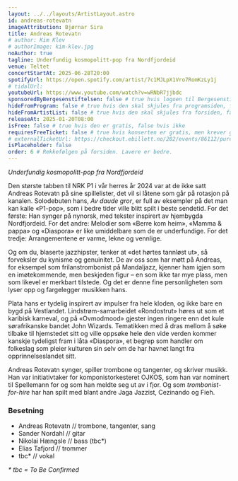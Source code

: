```yaml
---
layout: ../../layouts/ArtistLayout.astro
id: andreas-rotevatn
imageAttribution: Bjørnar Sira
title: Andreas Rotevatn
# author: Kim Klev
# authorImage: kim-klev.jpg
noAuthor: true
tagline: Underfundig kosmopolitt-pop fra Nordfjordeid
venue: Teltet
concertStartAt: 2025-06-28T20:00
spotifyUrl: https://open.spotify.com/artist/7c1MJLpX1Vro7RomKzLy1j
# tidalUrl:
youtubeUrl: https://www.youtube.com/watch?v=wRNbR7jjbdc
sponsoredByBergesenstiftelsen: false # true hvis logoen til Bergesenstiftelsen skal vises, false hvis ikke
hideFromProgram: false # true hvis den skal skjules fra programsiden, false hvis den skal vises
hideFromArtistList: false # true hvis den skal skjules fra forsiden, false hvis den skal vises
releaseAt: 2025-01-20T08:00
isFree: false # true hvis den er gratis, false hvis ikke
requiresFreeTicket: false # true hvis konserten er gratis, men krever gratisbillett
# externalTicketUrl: https://checkout.ebillett.no/202/events/86112/purchase/setup
isPlaceholder: false
order: 6 # Rekkefølgen på forsiden. Lavere er bedre.
---
```


_Underfundig kosmopolitt-pop fra Nordfjordeid_

Den største tabben til NRK P1 i vår herres år 2024 var at de ikke satt Andreas Rotevatn på sine spillelister, det vil si låtene som går på rotasjon på kanalen. Solodebuten hans, _Av daude gror_, er full av eksempler på det man kan kalle «P1-pop», som i bedre tider ville blitt spilt i beste sendetid. For det første: Han synger på nynorsk, med tekster inspirert av hjembygda Nordfjordeid. For det andre: Melodier som «Berre kom heim», «Mamma & pappa» og «Diaspora» er like umiddelbare som de er underfundige. For det tredje: Arrangementene er varme, lekne og vennlige.

Og om du, blaserte jazzhipster, tenker at «det hørtes tannløst ut», så forveksler du kynisme og genuinitet. De av oss som har møtt på Andreas, for eksempel som frilanstrombonist på Mandaljazz, kjenner ham igjen som en imøtekommende, men beskjeden figur – en som ikke tar mye plass, men som likevel er merkbart tilstede. Og det er denne fine personligheten som lyser opp og fargelegger musikken hans.

Plata hans er tydelig inspirert av impulser fra hele kloden, og ikke bare en bygd på Vestlandet. Lindstrøm-samarbeidet «Rondostrut» høres ut som et karibisk karneval, og på «Ovmodmood» gjester ingen ringere enn det kule sørafrikanske bandet John Wizards. Tematikken med å dras mellom å søke tilbake til hjemstedet sitt og ville oppsøke hele den vide verden kommer kanskje tydeligst fram i låta «Diaspora», et begrep som handler om folkeslag som pleier kulturen sin selv om de har havnet langt fra opprinnelseslandet sitt.

Andreas Rotevatn synger, spiller trombone og tangenter, og skriver musikk. Han var initiativtaker for komponistorkesteret OJKOS, som han var nominert til Spellemann for og som han meldte seg ut av i fjor. Og som _trombonist-for-hire_ har han spilt med blant andre Jaga Jazzist, Cezinando og Fieh.

### Besetning

- Andreas Rotevatn // trombone, tangenter, sang
- Sander Nordahl // gitar
- Nikolai Hængsle // bass (tbc\*)
- Elias Tafjord // trommer
- tbc\* // vokal

_\* tbc = To Be Confirmed_
